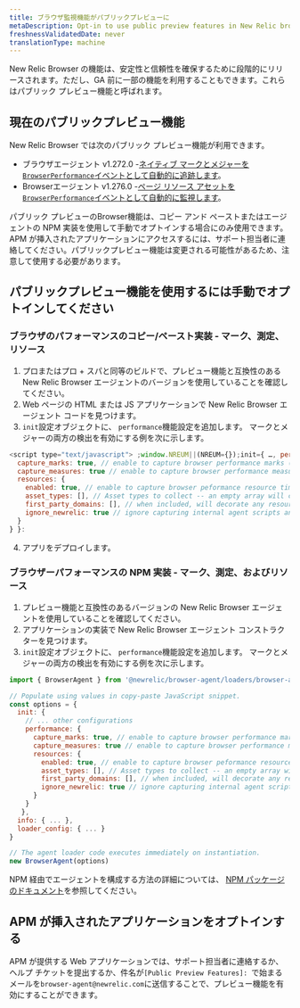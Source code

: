 ```yaml
---
title: ブラウザ監視機能がパブリックプレビューに
metaDescription: Opt-in to use public preview features in New Relic browser monitoring before they're generally available.
freshnessValidatedDate: never
translationType: machine
---
```


New Relic Browser の機能は、安定性と信頼性を確保するために段階的にリリースされます。ただし、GA 前に一部の機能を利用することもできます。これらはパブリック プレビュー機能と呼ばれます。

## 現在のパブリックプレビュー機能

New Relic Browser では次のパブリック プレビュー機能が利用できます。

* ブラウザエージェント v1.272.0 -[ネイティブ マークとメジャーを`BrowserPerformance`イベントとして自動的に追跡します](/docs/browser/new-relic-browser/browser-pro-features/marks-and-measures)。
* Browserエージェント v1.276.0 -[ページ リソース アセットを`BrowserPerformance`イベントとして自動的に監視します](/docs/browser/new-relic-browser/browser-pro-features/page-resources)。

<Callout variant="important">
  パブリック プレビューのBrowser機能は、コピー アンド ペーストまたはエージェントの NPM 実装を使用して手動でオプトインする場合にのみ使用できます。 APM が挿入されたアプリケーションにアクセスするには、サポート担当者に連絡してください。パブリックプレビュー機能は変更される可能性があるため、注意して使用する必要があります。
</Callout>

## パブリックプレビュー機能を使用するには手動でオプトインしてください

### ブラウザのパフォーマンスのコピー/ペースト実装 - マーク、測定、リソース

1. プロまたはプロ + スパと同等のビルドで、プレビュー機能と互換性のある New Relic Browser エージェントのバージョンを使用していることを確認してください。
2. Web ページの HTML または JS アプリケーションで New Relic Browser エージェント コードを見つけます。
3. `init`設定オブジェクトに、 `performance`機能設定を追加します。 マークとメジャーの両方の検出を有効にする例を次に示します。

```js
<script type="text/javascript"> ;window.NREUM||(NREUM={});init={ …, performance: {
  capture_marks: true, // enable to capture browser performance marks (default false)
  capture_measures: true // enable to capture browser performance measures (default false)
  resources: {
    enabled: true, // enable to capture browser peformance resource timings (default false)
    asset_types: [], // Asset types to collect -- an empty array will collect all types (default []). See https://developer.mozilla.org/en-US/docs/Web/API/PerformanceResourceTiming/initiatorType for the list of types.
    first_party_domains: [], // when included, will decorate any resource as a first party resource if matching (default [])
    ignore_newrelic: true // ignore capturing internal agent scripts and harvest calls (default true)
  }
} }:
```

4. アプリをデプロイします。

### ブラウザーパフォーマンスの NPM 実装 - マーク、測定、およびリソース

1. プレビュー機能と互換性のあるバージョンの New Relic Browser エージェントを使用していることを確認してください。
2. アプリケーションの実装で New Relic Browser エージェント コンストラクターを見つけます。
3. `init`設定オブジェクトに、 `performance`機能設定を追加します。 マークとメジャーの両方の検出を有効にする例を次に示します。

```js
import { BrowserAgent } from '@newrelic/browser-agent/loaders/browser-agent'

// Populate using values in copy-paste JavaScript snippet.
const options = {
  init: {
    // ... other configurations
    performance: {
      capture_marks: true, // enable to capture browser performance marks (default false)
      capture_measures: true // enable to capture browser performance measures (default false)
      resources: {
        enabled: true, // enable to capture browser peformance resource timings (default false)
        asset_types: [], // Asset types to collect -- an empty array will collect all types (default []). See https://developer.mozilla.org/en-US/docs/Web/API/PerformanceResourceTiming/initiatorType for the list of types.
        first_party_domains: [], // when included, will decorate any resource as a first party resource if matching (default [])
        ignore_newrelic: true // ignore capturing internal agent scripts and harvest calls (default true)
      }
    }
   },
  info: { ... },
  loader_config: { ... } 
}

// The agent loader code executes immediately on instantiation.
new BrowserAgent(options)
```

NPM 経由でエージェントを構成する方法の詳細については、 [NPM パッケージのドキュメント](https://www.npmjs.com/package/@newrelic/browser-agent)を参照してください。

## APM が挿入されたアプリケーションをオプトインする

APM が提供する Web アプリケーションでは、サポート担当者に連絡するか、ヘルプ チケットを提出するか、件名が`[Public Preview Features]: `で始まるメールを`browser-agent@newrelic.com`に送信することで、プレビュー機能を有効にすることができます。